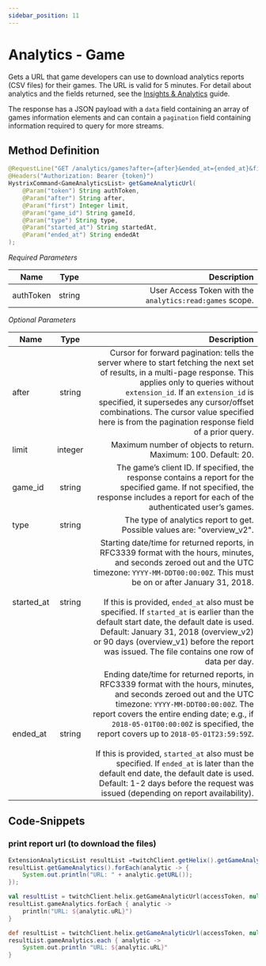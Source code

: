 ```yaml
---
sidebar_position: 11
---
```



# Analytics - Game

Gets a URL that game developers can use to download analytics reports (CSV files) for their games. The URL is valid for 5 minutes. For detail about analytics and the fields returned, see the [Insights & Analytics](https://dev.twitch.tv/docs/insights/) guide.

The response has a JSON payload with a `data` field containing an array of games information elements and can contain a `pagination` field containing information required to query for more streams.

## Method Definition

```java
@RequestLine("GET /analytics/games?after={after}&ended_at={ended_at}&first={first}&game_id={game_id}&started_at={started_at}&type={type}")
@Headers("Authorization: Bearer {token}")
HystrixCommand<GameAnalyticsList> getGameAnalyticUrl(
	@Param("token") String authToken,
	@Param("after") String after,
	@Param("first") Integer limit,
	@Param("game_id") String gameId,
	@Param("type") String type,
	@Param("started_at") String startedAt,
	@Param("ended_at") String endedAt
);
```

*Required Parameters*

| Name      | Type      | Description |
| --------- |:---------:|------------:|
| authToken | string    | User Access Token with the `analytics:read:games` scope. |

*Optional Parameters*

| Name       | Type      | Description |
| ---------- |:---------:| -----------:|
| after      | string    | Cursor for forward pagination: tells the server where to start fetching the next set of results, in a multi-page response. This applies only to queries without `extension_id`. If an `extension_id` is specified, it supersedes any cursor/offset combinations. The cursor value specified here is from the pagination response field of a prior query. |
| limit      | integer   | Maximum number of objects to return. Maximum: 100. Default: 20. |
| game_id    | string    | The game’s client ID. If specified, the response contains a report for the specified game. If not specified, the response includes a report for each of the authenticated user’s games. |
| type       | string    | The type of analytics report to get. Possible values are: "overview_v2". |
| started_at | string    | Starting date/time for returned reports, in RFC3339 format with the hours, minutes, and seconds zeroed out and the UTC timezone: `YYYY-MM-DDT00:00:00Z`. This must be on or after January 31, 2018.<br /><br />If this is provided, `ended_at` also must be specified. If `started_at` is earlier than the default start date, the default date is used. Default: January 31, 2018 (overview_v2) or 90 days (overview_v1) before the report was issued. The file contains one row of data per day. |
| ended_at   | string    | Ending date/time for returned reports, in RFC3339 format with the hours, minutes, and seconds zeroed out and the UTC timezone: `YYYY-MM-DDT00:00:00Z`. The report covers the entire ending date; e.g., if `2018-05-01T00:00:00Z` is specified, the report covers up to `2018-05-01T23:59:59Z`. <br /><br />If this is provided, `started_at` also must be specified. If `ended_at` is later than the default end date, the default date is used. Default: 1-2 days before the request was issued (depending on report availability). |

## Code-Snippets

### print report url (to download the files)

<Tabs groupId="code">
<TabItem value="java" label="Java">

```java
ExtensionAnalyticsList resultList =twitchClient.getHelix().getGameAnalyticUrl(accessToken, null, 10, null, null, null, null).execute();
resultList.getGameAnalytics().forEach(analytic -> {
	System.out.println("URL: " + analytic.getURL());
});
```

</TabItem>
<TabItem value="kotlin" label="Kotlin">

```kotlin
val resultList = twitchClient.helix.getGameAnalyticUrl(accessToken, null, 10, null, null, null, null).execute();
resultList.gameAnalytics.forEach { analytic ->
	println("URL: ${analytic.uRL}")
}
```

</TabItem>
<TabItem value="groovy" label="Groovy">

```groovy
def resultList = twitchClient.helix.getGameAnalyticUrl(accessToken, null, 10, null, null, null, null).execute();
resultList.gameAnalytics.each { analytic ->
	System.out.println "URL: ${analytic.uRL}"
}
```

</TabItem>
</Tabs>
